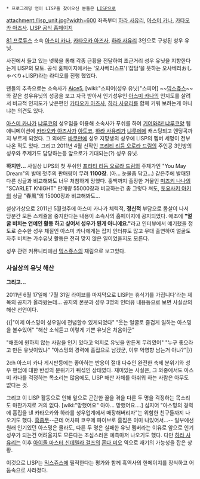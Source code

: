  * 프로그래밍 언어 LISP을 찾아오신 분들은 [[LISP]]으로

attachment:/lisp_unit.jpg?width=600
좌측부터 [[하라 사유리]], [[아스미 카나]], [[카타오카 아즈사]]. [http://lisp.dive2ent.com/ LISP 공식 홈페이지]

[[81 프로듀스]] 소속 [[아스미 카나]], [[카타오카 아즈사]], [[하라 사유리]] 3인으로 구성된 성우 유닛.

사진에서 들고 있는 넷북을 통해 각종 근황을 전달하여 초근거리 성우 유닛을 지향한다는게 LISP의 모토. 공식 홈페이지에서는 '오샤베리스프'('잡담'을 뜻하는 오샤베리おしゃべり+LISP)라는 라디오를 진행 했었다.

팬들의 추측으로는 소속사가 [[Aice5]], [wiki:"스피어(성우 유닛)"스피어] ~~[[믹스쥬스]]~~ 와 같은  성우유닛의 성공을 보고 자극 받아서 인기성우인 [[아스미 카나]]의 인지도를 살려서 비교적 인지도가 낮은편인 [[카타오카 아즈사]], [[하라 사유리]]를 함께 키워 보려는게 아니냐는 의견도 있다.

[[아스미 카나]]가 [[냐루코]]의 성우임을 이용해 소속사가 푸쉬를 하여 [[기어와라! 냐루코양]] 웹 애니메이션에 [[카타오카 아즈사]]가 [[아토코]], [[하라 사유리]]가 [[냐루에]]에 캐스팅되고 엔딩곡까지 부르게 되었다. 그 외에도 [[바쿠만]]에 성우 지망생의 성우에 LISP의 멤버 세명이 전부 나온 적도 있다. 그리고 2011년 4월 신작인 [[프리티 리듬 오로라 드림]]의 주인공 3인방의 성우와 주제가도 담당하는등 앞으로가 기대되는(?) 성우 유닛.

'''하지만...''' 사실상 LIPS의 첫 푸쉬인 [[프리티 리듬 오로라 드림]]의 주제가인 "You May Dream"의 발매 첫주의 판매량이 무려 '''1100장'''. (아... 눈물좀 닦고...) 같은주에 발매된 다른 싱글과 비교해봐도 너무 처참하게 망했다. 홍백까지 출장한 거물인 [[미즈키 나나]]의 "SCARLET KNIGHT" 판매량 55000장과 비교하는건 좀 그렇다 쳐도, [[토요사키 아키]]의 싱글 "春風"의 15000장과 비교해봐도...

설상가상으로 2011년 5월첫주에 아스미 카나가 체력적, '''정신적''' 부담으로 몸살이 나서 당분간 모든 스케쥴을 중지한다는 내용이 소속사의 홈페이지에 공지되었다. 애초에 '''"얼굴 비치는 연예인 활동 하고 싶어서 성우가 된게 아니에요."'''라고 인터뷰에서 얘기했을 정도로 순수한 성우 체질인 아스미 카나에게는 잡지 인터뷰도 많고 무대 출연하여 얼굴도 자주 비치는 가수유닛 활동은 전혀 맞지 않은 일이었을지도 모른다.

성우 관련 커뮤니티에선 [[믹스쥬스]]의 재림으로 보고있다.

=== 사실상의 유닛 해산 ===
'''그리고...'''

2011년 6월 17일에 '7월 31일 라이브를 마지막으로 LISP는 휴식기를 가집니다'라는 제목의 공지가 올라왔는데... 공지의 본문과 성우 3명의 인터뷰 내용등으로 보면 사실상의 해산 선언이다.

{{|"이제 아스밍이 성우일에 전념할수 있게되었다"
"웃는 얼굴로 즐겁게 일하는 아스밍을 볼수있어"
"해산 소식듣고 이렇게 기쁜 유닛은 처음이군"

"애초에 원하지 않는 사람을 인기 있다고 억지로 유닛을 만든게 무리였어"
"누구 좋으라고 만든 유닛이었냐"
"아스밍의 경력에 흠집으로 남겠군, 이후 악영향 남는거 아냐?"|}}

2ch 아스미 카나 게시판등에는 좋아하는 반응이 절대 다수인 완전한 축제 분위기와 성우 팬덤에 대한 반성의 분위기가 뒤섞인 상태였다. 재미있는 사실은, 그 와중에서도 아스미 카나를 걱정하는 목소리는 많음에도, LISP 해산 자체를 아쉬워 하는 사람은 아무도 없다는 것.

그리고 이 LISP 활동으로 인해 앞으로 곤란한 꼴을 겪을 다른 두 명을 걱정하는 목소리도 마찬가지로 거의 없다. [wiki:"망했어요" 아아… 망했어요….] 심지어 "아스밍의 경력에 흠집을 낸 카타오카와 하라를 성우업계에서 매장해버리자"는 위험한 친구들까지 나오기도 했다. [[흠좀무]]--근데 어차피 코우메 파이브로 흠집은 이미 나있어서...-- 일부에선 원래 인기있던 아스밍은 몰라도, 다른 두 명은 실패한 유닛 멤버라는 이유로 앞으로 인기성우가 되는건 어려울지도 모른다는 조심스러운 예측마저 나오기도 했다. 다만 [[하라 사유리]]는 이후 [[아이돌 마스터 신데렐라 걸즈]]의 [[혼다 미오]] 역으로 재기의 가능성을 잡은 상황.


이것으로 LISP는 [[믹스쥬스]]에 필적한다는 평가와 함께 흑역사의 한페이지를 장식하고 어둠속으로 사라졌다.
